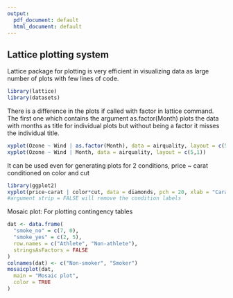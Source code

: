 ```yaml
---
output:
  pdf_document: default
  html_document: default
---
```

## Lattice plotting system

Lattice package for plotting is very efficient in visualizing data as large number of plots with few lines of
code.
```r
library(lattice)
library(datasets)
```
There is a difference in the plots if called with factor in lattice command. The first one which
contains the argument as.factor(Month) plots the data with months as title for individual plots
but without being a factor it misses the individual title.
```r
xyplot(Ozone ~ Wind | as.factor(Month), data = airquality, layout = c(5,1))
xyplot(Ozone ~ Wind | Month, data = airquality, layout = c(5,1))
```
It can be used even for generating plots for 2 conditions, price ~ carat conditioned on color and cut
```r
library(ggplot2)
xyplot(price~carat | color*cut, data = diamonds, pch = 20, xlab = "Carat", ylab = "Price", main = "Price vs carat conditioned on color and cut")
#argument strip = FALSE will remove the condition labels
```
Mosaic plot: For plotting contingency tables
```r
dat <- data.frame(
  "smoke_no" = c(7, 0),
  "smoke_yes" = c(2, 5),
  row.names = c("Athlete", "Non-athlete"),
  stringsAsFactors = FALSE
)
colnames(dat) <- c("Non-smoker", "Smoker")
mosaicplot(dat,
  main = "Mosaic plot",
  color = TRUE
)
```

